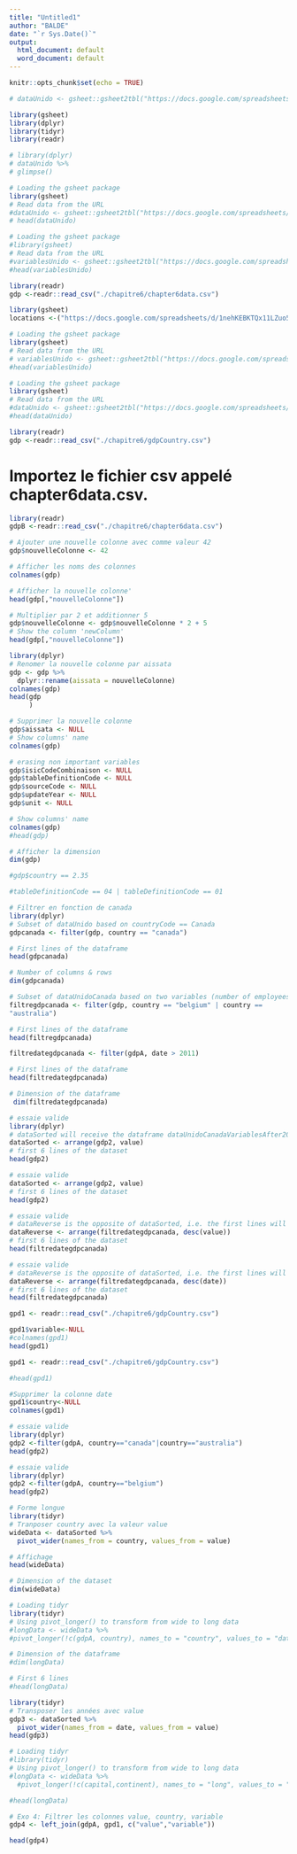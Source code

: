 ```yaml
---
title: "Untitled1"
author: "BALDE"
date: "`r Sys.Date()`"
output:
  html_document: default
  word_document: default
---
```


```r
knitr::opts_chunk$set(echo = TRUE)
```


```r
# dataUnido <- gsheet::gsheet2tbl("https://docs.google.com/spreadsheets/d/1uLaXke-KPN28-ESPPoihk8TiXVWp5xuNGHW7w7yqLCc/edit?usp=sharing")
```


```r
library(gsheet)
library(dplyr)
library(tidyr)
library(readr)
```

```r
# library(dplyr)
# dataUnido %>%
# glimpse()
```

```r
# Loading the gsheet package
library(gsheet)
# Read data from the URL
#dataUnido <- gsheet::gsheet2tbl("https://docs.google.com/spreadsheets/d/1uLaXke-KPN28-ESPPoihk8TiXVWp5xuNGHW7w7yqLCc/edit#gid=416085055")
# head(dataUnido)
```


```r
# Loading the gsheet package
#library(gsheet)
# Read data from the URL
#variablesUnido <- gsheet::gsheet2tbl("https://docs.google.com/spreadsheets/d/1JYiydgI9QEOKAStmtmrBTmGuGQ0bx1gnnarO4Db0MD8/edit#gid=919352283")
#head(variablesUnido)
```


```r
library(readr)
gdp <-readr::read_csv("./chapitre6/chapter6data.csv")
```

```r
library(gsheet)
locations <-("https://docs.google.com/spreadsheets/d/1nehKEBKTQx11LZuo5ZJFKTVS0p5y1ysMPSOSX_m8dS8/edit?usp=sharing")
```

```r
# Loading the gsheet package
library(gsheet)
# Read data from the URL
# variablesUnido <- gsheet::gsheet2tbl("https://docs.google.com/spreadsheets/d/1nehKEBKTQx11LZuo5ZJFKTVS0p5y1ysMPSOSX_m8dS8/edit?usp=sharing")
#head(variablesUnido)
```

```r
# Loading the gsheet package
library(gsheet)
# Read data from the URL
#dataUnido <- gsheet::gsheet2tbl("https://docs.google.com/spreadsheets/d/1nehKEBKTQx11LZuo5ZJFKTVS0p5y1ysMPSOSX_m8dS8/edit?usp=sharing")
#head(dataUnido)
```

```r
library(readr)
gdp <-readr::read_csv("./chapitre6/gdpCountry.csv")
```
# Importez le fichier csv appelé chapter6data.csv.

```r
library(readr)
gdpB <-readr::read_csv("./chapitre6/chapter6data.csv")
```

```r
# Ajouter une nouvelle colonne avec comme valeur 42
gdp$nouvelleColonne <- 42
```

```r
# Afficher les noms des colonnes
colnames(gdp)
```

```r
# Afficher la nouvelle colonne'
head(gdp[,"nouvelleColonne"])
```

```r
# Multiplier par 2 et additionner 5
gdp$nouvelleColonne <- gdp$nouvelleColonne * 2 + 5
# Show the column 'newColumn'
head(gdp[,"nouvelleColonne"])
```

```r
library(dplyr)
# Renomer la nouvelle colonne par aissata
gdp <- gdp %>% 
  dplyr::rename(aissata = nouvelleColonne)
colnames(gdp)
head(gdp
     )
```


```r
# Supprimer la nouvelle colonne
gdp$aissata <- NULL
# Show columns' name
colnames(gdp)
```


```r
# erasing non important variables
gdp$isicCodeCombinaison <- NULL
gdp$tableDefinitionCode <- NULL
gdp$sourceCode <- NULL
gdp$updateYear <- NULL
gdp$unit <- NULL
```

```r
# Show columns' name
colnames(gdp)
#head(gdp)
```


```r
# Afficher la dimension
dim(gdp)
```

```r
#gdp$country == 2.35
```

```r
#tableDefinitionCode == 04 | tableDefinitionCode == 01
```

```r
# Filtrer en fonction de canada
library(dplyr)
# Subset of dataUnido based on countryCode == Canada
gdpcanada <- filter(gdp, country == "canada")
```

```r
# First lines of the dataframe
head(gdpcanada)
```

```r
# Number of columns & rows
dim(gdpcanada)
```

```r
# Subset of dataUnidoCanada based on two variables (number of employees and establishments)
filtregdpcanada <- filter(gdp, country == "belgium" | country == 	
"australia")
```

```r
# First lines of the dataframe
head(filtregdpcanada)
```


```r
filtredategdpcanada <- filter(gdpA, date > 2011)
```


```r
# First lines of the dataframe
head(filtredategdpcanada)
```

```r
# Dimension of the dataframe
 dim(filtredategdpcanada)
```

```r
# essaie valide
library(dplyr)
# dataSorted will receive the dataframe dataUnidoCanadaVariablesAfter2009 sorted by the column value
dataSorted <- arrange(gdp2, value)
# first 6 lines of the dataset
head(gdp2)
```

```r
# essaie valide
dataSorted <- arrange(gdp2, value)
# first 6 lines of the dataset
head(gdp2)
```

```r
# essaie valide
# dataReverse is the opposite of dataSorted, i.e. the first lines will have the highest values
dataReverse <- arrange(filtredategdpcanada, desc(value))
# first 6 lines of the dataset
head(filtredategdpcanada)
```

```r
# essaie valide
# dataReverse is the opposite of dataSorted, i.e. the first lines will have the highest values
dataReverse <- arrange(filtredategdpcanada, desc(date))
# first 6 lines of the dataset
head(filtredategdpcanada)
```

```r
gpd1 <- readr::read_csv("./chapitre6/gdpCountry.csv")

```

```r
gpd1$variable<-NULL
#colnames(gpd1)
head(gpd1)
```

```r
gpd1 <- readr::read_csv("./chapitre6/gdpCountry.csv")

#head(gpd1)
```

```r
#Supprimer la colonne date
gpd1$country<-NULL
colnames(gpd1)
```

```r
# essaie valide
library(dplyr)
gdp2 <-filter(gdpA, country=="canada"|country=="australia")
head(gdp2)
```

```r
# essaie valide
library(dplyr)
gdp2 <-filter(gdpA, country=="belgium")
head(gdp2)
```

```r
# Forme longue
library(tidyr)
# Tranposer country avec la valeur value
wideData <- dataSorted %>%
  pivot_wider(names_from = country, values_from = value)
```

```r
# Affichage
head(wideData)
```

```r
# Dimension of the dataset
dim(wideData)
```

```r
# Loading tidyr
library(tidyr)
# Using pivot_longer() to transform from wide to long data
#longData <- wideData %>% 
#pivot_longer(!c(gdpA, country), names_to = "country", values_to = "date")
```

```r
# Dimension of the dataframe
#dim(longData)
```

```r
# First 6 lines
#head(longData)
```

```r
library(tidyr)
# Transposer les années avec value 
gdp3 <- dataSorted %>%
  pivot_wider(names_from = date, values_from = value)
head(gdp3)
```

```r
# Loading tidyr
#library(tidyr)
# Using pivot_longer() to transform from wide to long data
#longData <- wideData %>% 
  #pivot_longer(!c(capital,continent), names_to = "long", values_to = "lat")
```


```r
#head(longData)
```


```r
# Exo 4: Filtrer les colonnes value, country, variable
gdp4 <- left_join(gdpA, gpd1, c("value","variable"))

head(gdp4)
```



